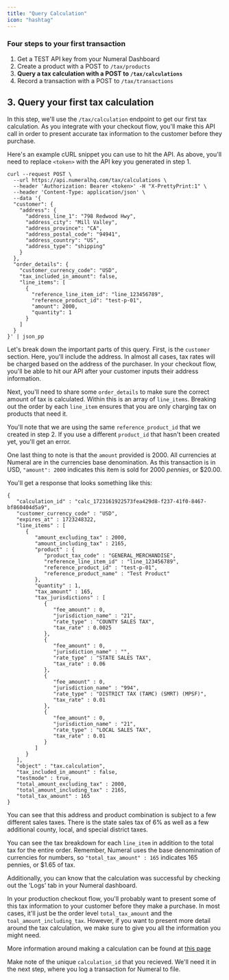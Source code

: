 ```yaml
---
title: "Query Calculation"
icon: "hashtag"
---
```


### Four steps to your first transaction

1. Get a TEST API key from your Numeral Dashboard
2. Create a product with a POST to `/tax/products`
3. **Query a tax calculation with a POST to `/tax/calculations`**
4. Record a transaction with a POST to `/tax/transactions`

## 3. Query your first tax calculation

In this step, we'll use the `/tax/calculation` endpoint to get our first tax calculation. As you integrate with your checkout flow, you'll make this API call in order to present accurate tax information to the customer before they purchase.

Here's an example cURL snippet you can use to hit the API. As above, you'll need to replace `<token>` with the API key you generated in step 1.

```cURL cURL
curl --request POST \
  --url https://api.numeralhq.com/tax/calculations \
  --header 'Authorization: Bearer <token>' -H "X-PrettyPrint:1" \
  --header 'Content-Type: application/json' \
  --data '{
  "customer": {
    "address": {
      "address_line_1": "798 Redwood Hwy",
      "address_city": "Mill Valley",
      "address_province": "CA",
      "address_postal_code": "94941",
      "address_country": "US",
      "address_type": "shipping"
    }
  },
  "order_details": {
    "customer_currency_code": "USD",
    "tax_included_in_amount": false,
    "line_items": [
      {
        "reference_line_item_id": "line_123456789",
        "reference_product_id": "test-p-01",
        "amount": 2000,
        "quantity": 1
      }
    ]
  }
}' | json_pp
```

Let's break down the important parts of this query.
First, is the `customer` section. Here, you'll include the address. In almost all cases, tax rates will be charged based on the address of the purchaser. In your checkout flow, you'll be able to hit our API after your customer inputs their address information.

Next, you'll need to share some `order_details` to make sure the correct amount of tax is calculated. Within this is an array of `line_items`. Breaking out the order by each `line_item` ensures that you are only charging tax on products that need it.

You'll note that we are using the same `reference_product_id` that we created in step 2. If you use a different `product_id` that hasn't been created yet, you'll get an error.

One last thing to note is that the `amount` provided is 2000. All currencies at Numeral are in the currencies base denomination. As this transaction is in USD, `"amount": 2000` indicates this item is sold for 2000 _pennies_, or $20.00.

You'll get a response that looks something like this:

```cURL cURL
{
   "calculation_id" : "calc_1723161922573fea429d8-f237-41f0-8467-bf860404d5a9",
   "customer_currency_code" : "USD",
   "expires_at" : 1723248322,
   "line_items" : [
      {
         "amount_excluding_tax" : 2000,
         "amount_including_tax" : 2165,
         "product" : {
            "product_tax_code" : "GENERAL_MERCHANDISE",
            "reference_line_item_id" : "line_123456789",
            "reference_product_id" : "test-p-01",
            "reference_product_name" : "Test Product"
         },
         "quantity" : 1,
         "tax_amount" : 165,
         "tax_jurisdictions" : [
            {
               "fee_amount" : 0,
               "jurisdiction_name" : "21",
               "rate_type" : "COUNTY SALES TAX",
               "tax_rate" : 0.0025
            },
            {
               "fee_amount" : 0,
               "jurisdiction_name" : "",
               "rate_type" : "STATE SALES TAX",
               "tax_rate" : 0.06
            },
            {
               "fee_amount" : 0,
               "jurisdiction_name" : "994",
               "rate_type" : "DISTRICT TAX (TAMC) (SMRT) (MPSF)",
               "tax_rate" : 0.01
            },
            {
               "fee_amount" : 0,
               "jurisdiction_name" : "21",
               "rate_type" : "LOCAL SALES TAX",
               "tax_rate" : 0.01
            }
         ]
      }
   ],
   "object" : "tax.calculation",
   "tax_included_in_amount" : false,
   "testmode" : true,
   "total_amount_excluding_tax" : 2000,
   "total_amount_including_tax" : 2165,
   "total_tax_amount" : 165
}
```

You can see that this address and product combination is subject to a few different sales taxes. There is the state sales tax of 6% as well as a few additional county, local, and special district taxes.

You can see the tax breakdown for each `line_item` in addition to the total tax for the entire order. Remember, Numeral uses the base denomination of currencies for numbers, so `"total_tax_amount" : 165` indicates 165 pennies, or $1.65 of tax.

Additionally, you can know that the calculation was successful by checking out the 'Logs' tab in your Numeral dashboard.

In your production checkout flow, you'll probably want to present some of this tax information to your customer before they make a purchase. In most cases, it'll just be the order level `total_tax_amount` and the `toal_amount_including_tax`. However, if you want to present more detail around the tax calculation, we make sure to give you all the information you might need.

More information around making a calculation can be found at [this page](/api-reference/endpoint/calculations)

Make note of the unique `calculation_id` that you recieved. We'll need it in the next step, where you log a transaction for Numeral to file.
